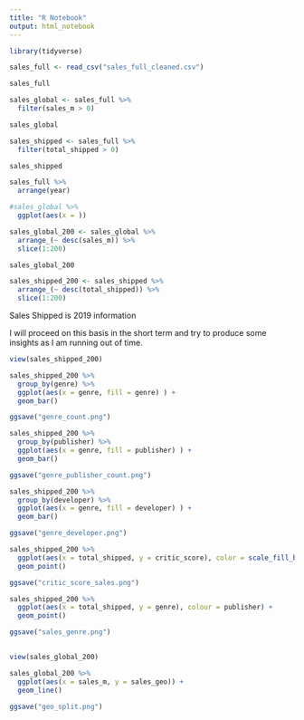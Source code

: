 ```yaml
---
title: "R Notebook"
output: html_notebook
---
```


```r
library(tidyverse)
```


```r
sales_full <- read_csv("sales_full_cleaned.csv")
```

```r
sales_full
```


```r
sales_global <- sales_full %>% 
  filter(sales_m > 0)

sales_global

```

```r
sales_shipped <- sales_full %>% 
  filter(total_shipped > 0)

sales_shipped
```

```r
sales_full %>% 
  arrange(year)
```

```r
#sales_global %>% 
  ggplot(aes(x = ))
```

```r
sales_global_200 <- sales_global %>%
  arrange_(~ desc(sales_m)) %>%
  slice(1:200)

sales_global_200
```

```r
sales_shipped_200 <- sales_shipped %>%
  arrange_(~ desc(total_shipped)) %>%
  slice(1:200)
```

Sales Shipped is 2019 information

I will proceed on this basis in the short term and try to produce some insights as I am running out of time.

```r
view(sales_shipped_200)
```


```r
sales_shipped_200 %>% 
  group_by(genre) %>% 
  ggplot(aes(x = genre, fill = genre) ) +
  geom_bar()

ggsave("genre_count.png")
```

```r
sales_shipped_200 %>% 
  group_by(publisher) %>% 
  ggplot(aes(x = genre, fill = publisher) ) +
  geom_bar()

ggsave("genre_publisher_count.png")
```

```r
sales_shipped_200 %>% 
  group_by(developer) %>% 
  ggplot(aes(x = genre, fill = developer) ) +
  geom_bar()

ggsave("genre_developer.png")
```

```r
sales_shipped_200 %>% 
  ggplot(aes(x = total_shipped, y = critic_score), color = scale_fill_brewer()) +
  geom_point()

ggsave("critic_score_sales.png")
```

```r
sales_shipped_200 %>% 
  ggplot(aes(x = total_shipped, y = genre), colour = publisher) +
  geom_point()

ggsave("sales_genre.png")
  
```


```r
view(sales_global_200)
```


```r
sales_global_200 %>%
  ggplot(aes(x = sales_m, y = sales_geo)) +
  geom_line()
  
ggsave("geo_split.png")
```







